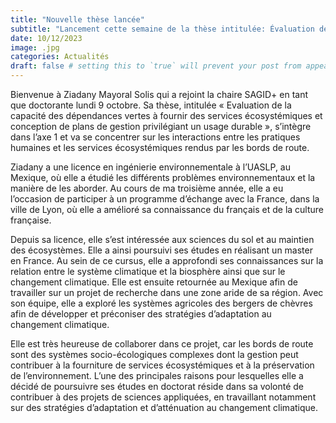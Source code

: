 ```yaml
---
title: "Nouvelle thèse lancée"
subtitle: "Lancement cette semaine de la thèse intitulée: Évaluation des services écosystémiques rendus par les bords de route."
date: 10/12/2023
image: .jpg
categories: Actualités
draft: false # setting this to `true` will prevent your post from appearing on your listing page until you're ready!
---
```


Bienvenue à Ziadany Mayoral Solis qui a rejoint la chaire SAGID+ en tant que doctorante lundi 9 octobre.  Sa thèse, intitulée « Evaluation de la capacité des dépendances vertes à fournir des services écosystémiques et conception de plans de gestion privilégiant un usage durable », s’intègre dans l’axe 1 et va se concentrer sur les interactions entre les pratiques humaines et les services écosystémiques rendus par les bords de route.

Ziadany a une licence en ingénierie environnementale à l'UASLP, au Mexique, où elle a étudié les différents problèmes environnementaux et la manière de les aborder. Au cours de ma troisième année, elle a eu l'occasion de participer à un programme d'échange avec la France, dans la ville de Lyon, où elle a amélioré sa connaissance du français et de la culture française.

Depuis sa licence, elle s’est intéressée aux sciences du sol et au maintien des écosystèmes. Elle a ainsi poursuivi ses études en réalisant un master en France. Au sein de ce cursus, elle a approfondi ses connaissances sur la relation entre le système climatique et la biosphère ainsi que sur le changement climatique. Elle est ensuite retournée au Mexique afin de travailler sur un projet de recherche dans une zone aride de sa région. Avec son équipe, elle a exploré les systèmes agricoles des bergers de chèvres afin de développer et préconiser des stratégies d'adaptation au changement climatique.

Elle est très heureuse de collaborer dans ce projet, car les bords de route sont des systèmes socio-écologiques complexes dont la gestion peut contribuer à la fourniture de services écosystémiques et à la préservation de l'environnement. L'une des principales raisons pour lesquelles elle a décidé de poursuivre ses études en doctorat réside dans sa volonté de contribuer à des projets de sciences appliquées, en travaillant notamment sur des stratégies d'adaptation et d'atténuation au changement climatique.

